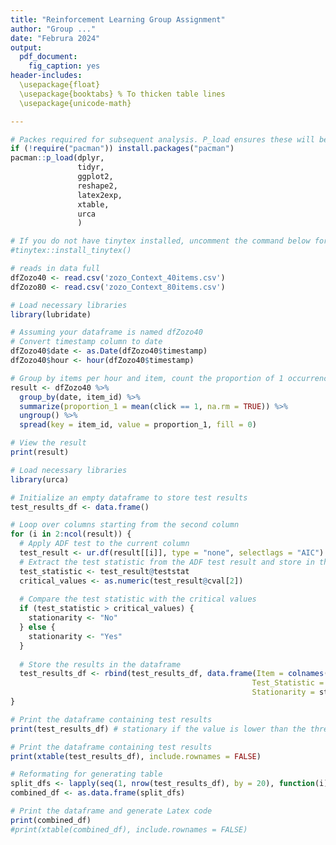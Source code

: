 ```yaml
---
title: "Reinforcement Learning Group Assignment"
author: "Group ..."
date: "Februra 2024"
output:
  pdf_document:
    fig_caption: yes
header-includes:
  \usepackage{float}
  \usepackage{booktabs} % To thicken table lines
  \usepackage{unicode-math}

---
```


```r
# Packes required for subsequent analysis. P_load ensures these will be installed and loaded.
if (!require("pacman")) install.packages("pacman")
pacman::p_load(dplyr,
               tidyr,
               ggplot2,
               reshape2,
               latex2exp,
               xtable,
               urca
               )

# If you do not have tinytex installed, uncomment the command below for knitting the pdf
#tinytex::install_tinytex()

```

```r
# reads in data full
dfZozo40 <- read.csv('zozo_Context_40items.csv')
dfZozo80 <- read.csv('zozo_Context_80items.csv')
```





\section*{Question d)}
```r
# Load necessary libraries
library(lubridate)

# Assuming your dataframe is named dfZozo40
# Convert timestamp column to date
dfZozo40$date <- as.Date(dfZozo40$timestamp)
dfZozo40$hour <- hour(dfZozo40$timestamp)

# Group by items per hour and item, count the proportion of 1 occurrences in the click column
result <- dfZozo40 %>%
  group_by(date, item_id) %>%
  summarize(proportion_1 = mean(click == 1, na.rm = TRUE)) %>%
  ungroup() %>%
  spread(key = item_id, value = proportion_1, fill = 0)

# View the result
print(result)
```

```r
# Load necessary libraries
library(urca)

# Initialize an empty dataframe to store test results
test_results_df <- data.frame()

# Loop over columns starting from the second column
for (i in 2:ncol(result)) {
  # Apply ADF test to the current column
  test_result <- ur.df(result[[i]], type = "none", selectlags = "AIC")
  # Extract the test statistic from the ADF test result and store in the dataframe
  test_statistic <- test_result@teststat
  critical_values <- as.numeric(test_result@cval[2])
  
  # Compare the test statistic with the critical values
  if (test_statistic > critical_values) {
    stationarity <- "No"
  } else {
    stationarity <- "Yes"
  }
  
  # Store the results in the dataframe
  test_results_df <- rbind(test_results_df, data.frame(Item = colnames(result)[i], 
                                                      Test_Statistic = test_statistic,
                                                      Stationarity = stationarity))
}

# Print the dataframe containing test results
print(test_results_df) # stationary if the value is lower than the threshold -1.95 (0.05 significance level)

# Print the dataframe containing test results
print(xtable(test_results_df), include.rownames = FALSE)

# Reformating for generating table
split_dfs <- lapply(seq(1, nrow(test_results_df), by = 20), function(i) test_results_df[i:min(i+19, nrow(df)), ])
combined_df <- as.data.frame(split_dfs)

# Print the dataframe and generate Latex code
print(combined_df)
#print(xtable(combined_df), include.rownames = FALSE)
```
